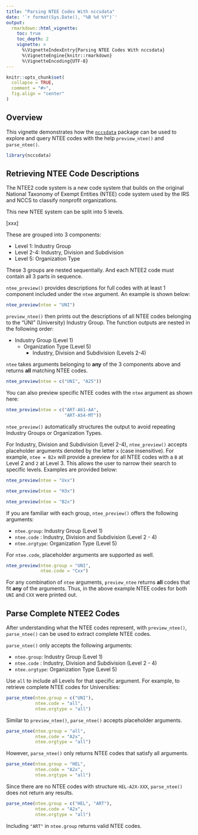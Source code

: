 ```yaml
---
title: "Parsing NTEE Codes With nccsdata"
date: '`r format(Sys.Date(), "%B %d %Y")`'
output:
  rmarkdown::html_vignette:
    toc: true
    toc_depth: 2
    vignette: >
      %\VignetteIndexEntry{Parsing NTEE Codes With nccsdata}
      %\VignetteEngine{knitr::rmarkdown}
      %\VignetteEncoding{UTF-8}
---
```


```r
knitr::opts_chunk$set(
  collapse = TRUE,
  comment = "#>",
  fig.align = "center"
)
```

## Overview

This vignette demonstrates how the [`nccsdata`](https://urbaninstitute.github.io/nccsdata/) package can be used to
explore and query NTEE codes with the help `preview_ntee()` and `parse_ntee()`.

```r
library(nccsdata)
```

## Retrieving NTEE Code Descriptions

The NTEE2 code system is a new code system that builds on the original National
Taxonomy of Exempt Entities (NTEE) code system used by the IRS and NCCS to
classify nonprofit organizations.

This new NTEE system can be split into 5 levels.

[xxx]

These are grouped into 3 components:

* Level 1: Industry Group
* Level 2-4: Industry, Division and Subdivision
* Level 5: Organization Type

These 3 groups are nested sequentially. And each NTEE2 code must contain all
3 parts in sequence.

`ntee_preview()` provides descriptions for full codes with at least 1 component
included under the `ntee` argument. An example is shown below:

```r
ntee_preview(ntee = "UNI")
```

`preview_ntee()` then prints out the descriptions of all NTEE codes belonging
to the "UNI" (University) Industry Group. The function outputs are nested in the following order:

+ Industry Group (Level 1)
  + Organization Type (Level 5)
    + Industry, Division and Subdivision (Levels 2-4)
    
`ntee` takes arguments belonging to **any** of the 3 components above and 
returns **all** matching NTEE codes.

```r
ntee_preview(ntee = c("UNI", "A25"))
```

You can also preview specific NTEE codes with the `ntee` argument as shown here:

```r
ntee_preview(ntee = c("ART-A61-AA",
                      "ART-A54-MT"))
```

`ntee_preview()` automatically structures the output to avoid repeating
Industry Groups or Organization Types.


For Industry, Division and Subdivision (Level 2-4), `ntee_preview()` accepts
placeholder arguments denoted by the letter `x` (case insensitive). For example, `ntee = B2x` will provide a preview for all NTEE codes with a `B` at Level 2 
and `2` at Level 3. This allows the user to narrow their search to specific
levels. Examples are provided below:

```r
ntee_preview(ntee = "Uxx")
```

```r
ntee_preview(ntee = "H3x")
```

```r
ntee_preview(ntee = "B2x")
```

If you are familiar with each group, `ntee_preview()` offers the following 
arguments:

* `ntee.group`: Industry Group (Level 1)
* `ntee.code` : Industry, Division and Subdivision (Level 2 - 4)
* `ntee.orgtype`: Organization Type (Level 5)

For `ntee.code`, placeholder arguments are supported as well.

```r
ntee_preview(ntee.group = "UNI",
             ntee.code = "Cxx")
```

For any combination of `ntee` arguments, `preview_ntee` returns **all** codes
that fit **any** of the arguments. Thus, in the above example NTEE codes for both
`UNI` and `CXX` were printed out.

## Parse Complete NTEE2 Codes

After understanding what the NTEE codes represent, with `preview_ntee()`, 
`parse_ntee()` can be used to extract complete NTEE codes.

`parse_ntee()` only accepts the following arguments:

* `ntee.group`: Industry Group (Level 1)
* `ntee.code` : Industry, Division and Subdivision (Level 2 - 4)
* `ntee.orgtype`: Organization Type (Level 5)

Use `all` to include all Levels for that specific argument. For example, to
retrieve complete NTEE codes for Universities:

```r
parse_ntee(ntee.group = c("UNI"),
           ntee.code = "all",
           ntee.orgtype = "all")
```

Similar to `preview_ntee()`, `parse_ntee()` accepts placeholder arguments.

```r
parse_ntee(ntee.group = "all",
           ntee.code = "A2x",
           ntee.orgtype = "all")
```


However, `parse_ntee()` only returns NTEE codes that satisfy all arguments.

```r
parse_ntee(ntee.group = "HEL",
           ntee.code = "A2x",
           ntee.orgtype = "all")
```
Since there are no NTEE codes with structure `HEL-A2X-XXX`, `parse_ntee()` does
not return any results.

```r
parse_ntee(ntee.group = c("HEL", "ART"),
           ntee.code = "A2x",
           ntee.orgtype = "all")
```
Including `"ART"` in `ntee.group` returns valid NTEE codes. 
